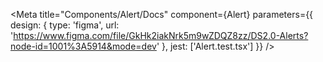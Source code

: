 
<Meta
  title="Components/Alert/Docs"
  component={Alert}
  parameters={{
    design: {
      type: 'figma',
      url: 'https://www.figma.com/file/GkHk2iakNrk5m9wZDQZ8zz/DS2.0-Alerts?node-id=1001%3A5914&mode=dev'
    },
    jest: ['Alert.test.tsx']
  }}
/>

<Stories/>